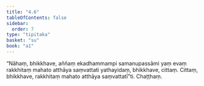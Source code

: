 ```yaml
---
title: "4.6"
tableOfContents: false
sidebar:
  order: 7
type: "tipitaka"
basket: "su"
book: "a1"
---
```



<DynamicBreadcrumb />

<Division number="36" book="a1">

<Paragraph number="76" book="a1">
“Nāhaṃ, bhikkhave, aññaṃ ekadhammampi samanupassāmi yaṃ evaṃ rakkhitaṃ mahato atthāya saṃvattati yathayidaṃ, bhikkhave, cittaṃ. Cittaṃ, bhikkhave, rakkhitaṃ mahato atthāya saṃvattatī”ti.

</Paragraph>
</Division>

<Paragraph number="77" type="center" book="a1">
Chaṭṭhaṃ.
</Paragraph>